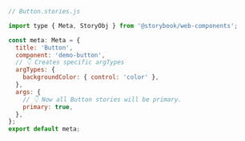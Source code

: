 ```js
// Button.stories.js

import type { Meta, StoryObj } from '@storybook/web-components';

const meta: Meta = {
  title: 'Button',
  component: 'demo-button',
  // 👇 Creates specific argTypes
  argTypes: {
    backgroundColor: { control: 'color' },
  },
  args: {
    // 👇 Now all Button stories will be primary.
    primary: true,
  },
};
export default meta;
```
